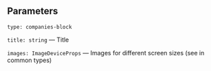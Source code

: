 

<Meta of={CompaniesStories} />
<StoryTemplate/>

## Parameters

`type: companies-block`

`title: string` — Title

`images: ImageDeviceProps` — Images for different screen sizes (see in common types)
